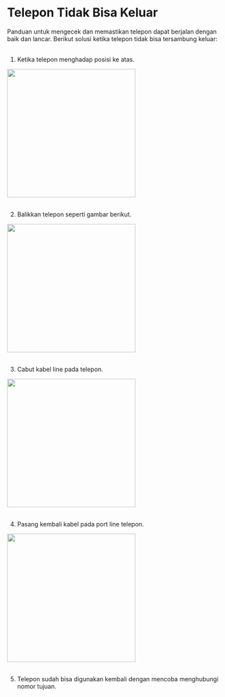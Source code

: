 # Telepon Tidak Bisa Keluar

Panduan untuk mengecek dan memastikan telepon dapat berjalan dengan baik dan lancar. Berikut solusi ketika telepon tidak bisa tersambung keluar: 
<br></br>
1. Ketika telepon menghadap posisi ke atas.

![]()<img src="/telepon/telpfull.webp" width="300" height="300"></img>
<br></br>

2. Balikkan telepon seperti gambar berikut.

![]()<img src="/telepon/telpback.webp" width="300" height="300"></img>
<br></br>

3. Cabut kabel line pada telepon.

![]()<img src="/telepon/telpplugout.webp" width="300" height="300"></img>
<br></br>

4. Pasang kembali kabel pada port line telepon.

![]()<img src="/telepon/telpplugin.webp" width="300" height="300"></img>
<br></br>

5. Telepon sudah bisa digunakan kembali dengan mencoba menghubungi nomor tujuan.